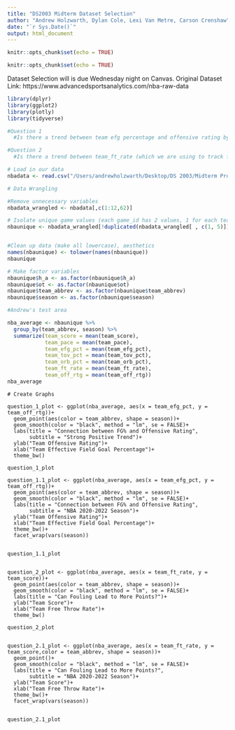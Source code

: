 ```yaml
---
title: "DS2003 Midterm Dataset Selection"
author: "Andrew Holzwarth, Dylan Cole, Lexi Van Metre, Carson Crenshaw"
date: "`r Sys.Date()`"
output: html_document
---
```


```r
knitr::opts_chunk$set(echo = TRUE)
```
```r
knitr::opts_chunk$set(echo = TRUE)
```

Dataset Selection will is due Wednesday night on Canvas. 
Original Dataset Link: https://www.advancedsportsanalytics.com/nba-raw-data

```r
library(dplyr)
library(ggplot2)
library(plotly)
library(tidyverse)
```

```r
#Question 1
  #Is there a trend between team efg percentage and offensive rating by team?

#Question 2
  #Is there a trend between team_ft_rate (which we are using to track fouls), and total score, sorted by team and season
```

```r
# Load in our data
nbadata <- read.csv("/Users/andrewholzwarth/Desktop/DS 2003/Midterm Project/ASA Heat Check Data (2) copy.csv")
```

```r
# Data Wrangling

#Remove unnecessary variables
nbadata_wrangled <- nbadata[,c(1:12,62)]

# Isolate unique game values (each game_id has 2 values, 1 for each team)
nbaunique <- nbadata_wrangled[!duplicated(nbadata_wrangled[ , c(1, 5)]), ]


#Clean up data (make all lowercase), aesthetics
names(nbaunique) <- tolower(names(nbaunique))
nbaunique

# Make factor variables
nbaunique$h_a <- as.factor(nbaunique$h_a)
nbaunique$ot <- as.factor(nbaunique$ot)
nbaunique$team_abbrev <- as.factor(nbaunique$team_abbrev)
nbaunique$season <- as.factor(nbaunique$season)
```

```r
#Andrew's test area

nba_average <- nbaunique %>%
  group_by(team_abbrev, season) %>%
  summarize(team_score = mean(team_score),
            team_pace = mean(team_pace),
            team_efg_pct = mean(team_efg_pct),
            team_tov_pct = mean(team_tov_pct),
            team_orb_pct = mean(team_orb_pct),
            team_ft_rate = mean(team_ft_rate),
            team_off_rtg = mean(team_off_rtg))
nba_average
```

```
# Create Graphs

question_1_plot <- ggplot(nba_average, aes(x = team_efg_pct, y = team_off_rtg))+
  geom_point(aes(color = team_abbrev, shape = season))+
  geom_smooth(color = "black", method = "lm", se = FALSE)+
  labs(title = "Connection between FG% and Offensive Rating", 
       subtitle = "Strong Positive Trend")+
  ylab("Team Offensive Rating")+
  xlab("Team Effective Field Goal Percentage")+
  theme_bw()

question_1_plot

question_1.1_plot <- ggplot(nba_average, aes(x = team_efg_pct, y = team_off_rtg))+
  geom_point(aes(color = team_abbrev, shape = season))+
  geom_smooth(color = "black", method = "lm", se = FALSE)+
  labs(title = "Connection between FG% and Offensive Rating", 
       subtitle = "NBA 2020-2022 Season")+
  ylab("Team Offensive Rating")+
  xlab("Team Effective Field Goal Percentage")+
  theme_bw()+
  facet_wrap(vars(season))
  

question_1.1_plot


question_2_plot <- ggplot(nba_average, aes(x = team_ft_rate, y = team_score))+
  geom_point(aes(color = team_abbrev, shape = season))+
  geom_smooth(color = "black", method = "lm", se = FALSE)+
  labs(title = "Can Fouling Lead to More Points?")+
  ylab("Team Score")+
  xlab("Team Free Throw Rate")+
  theme_bw()

question_2_plot


question_2.1_plot <- ggplot(nba_average, aes(x = team_ft_rate, y = team_score,color = team_abbrev, shape = season))+
  geom_point()+
  geom_smooth(color = "black", method = "lm", se = FALSE)+
  labs(title = "Can Fouling Lead to More Points?",
       subtitle = "NBA 2020-2022 Season")+
  ylab("Team Score")+
  xlab("Team Free Throw Rate")+
  theme_bw()+
  facet_wrap(vars(season))
  

question_2.1_plot
```

